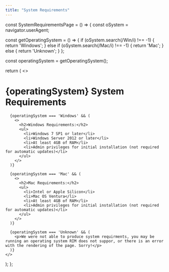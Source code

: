 ```yaml
---
title: "System Requirements"
---
```



const SystemRequirementsPage = () => {
  const oSystem = navigator.userAgent;

  const getOperatingSystem = () => {
    if (oSystem.search(/Win/i) !== -1) {
      return 'Windows';
    } else if (oSystem.search(/Mac/i) !== -1) {
      return 'Mac';
    } else {
      return 'Unknown';
    }
  };

  const operatingSystem = getOperatingSystem();

  return (
    <>
      <h1>{operatingSystem} System Requirements</h1>

      {operatingSystem === 'Windows' && (
        <>
          <h2>Windows Requirements:</h2>
          <ul>
            <li>Windows 7 SP1 or later</li>
            <li>Windows Server 2012 or later</li>
            <li>At least 4GB of RAM</li>
            <li>Admin privileges for initial installation (not required for automatic updates)</li>
          </ul>
        </>
      )}

      {operatingSystem === 'Mac' && (
        <>
          <h2>Mac Requirements:</h2>
          <ul>
            <li>Intel or Apple Silicon</li>
            <li>Mac OS Ventura</li>
            <li>At least 4GB of RAM</li>
            <li>Admin privileges for initial installation (not required for automatic updates)</li>
          </ul>
        </>
      )}

      {operatingSystem === 'Unknown' && (
        <p>We were not able to produce system requirments, you may be running an operating system RIM does not suppor, or there is an error with the rendering of the page. Sorry!</p>
      )}
    </>
  );
};

